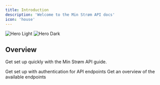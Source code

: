 ```yaml
---
title: Introduction
description: 'Welcome to the Min Strøm API docs'
icon: 'house'
---
```


<img
  className="block dark:hidden"
  src="/images/hero-light.svg"
  alt="Hero Light"
/>
<img
  className="hidden dark:block"
  src="/images/hero-dark.svg"
  alt="Hero Dark"
/>

## Overview

Get set up quickly with the Min Strøm API guide.

<CardGroup cols={2}>
  <Card
    title="Authentication"
    icon="lock"
    href="/api-reference/authentication"
  >
    Get set up with authentication for API endpoints
  </Card>
  <Card
    title="Endpoints"
    icon="server"
    href="/api-reference/endpoints"
  >
    Get an overview of the available endpoints
  </Card>
</CardGroup>
